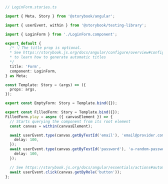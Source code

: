 ```ts
// LoginForm.stories.ts

import { Meta, Story } from '@storybook/angular';

import { userEvent, within } from '@storybook/testing-library';

import { LoginForm } from './LoginForm.component';

export default {
  /* 👇 The title prop is optional.
  * See https://storybook.js.org/docs/angular/configure/overview#configure-story-loading
  * to learn how to generate automatic titles
  */
  title: 'Form',
  component: LoginForm,
} as Meta;

const Template: Story = (args) => ({
  props: args,
});

export const EmptyForm: Story = Template.bind({});

export const FilledForm: Story = Template.bind({});
FilledForm.play = async ({ canvasElement }) => {
  // Starts querying the component from its root element
  const canvas = within(canvasElement);

  await userEvent.type(canvas.getByTestId('email'), 'email@provider.com', {
    delay: 100,
  });
  await userEvent.type(canvas.getByTestId('password'), 'a-random-password', {
    delay: 100,
  });

  // See https://storybook.js.org/docs/angular/essentials/actions#automatically-matching-args to learn how to setup logging in the Actions panel
  await userEvent.click(canvas.getByRole('button'));
};
```